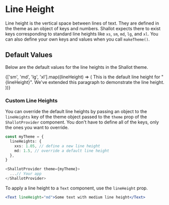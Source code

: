 
<Meta title="🎨 Theme / Line Height" />

# Line Height

Line height is the vertical space between lines of text. They are defined in the theme as an object of keys and numbers. Shallot expects there to exist keys corresponding to standard line heights like `xs`, `sm`, `md`, `lg`, and `xl`. You can also define your own keys and values when you call `makeTheme()`.

## Default Values

Below are the default values for the line heights in the Shallot theme.

<Canvas>
  <ShallotProvider>
    <Column maxUnitWidth={25}>
      {['sm', 'md', 'lg', 'xl'].map((lineHeight) => (
        <Text
          key={lineHeight}
          unitsAround={1}
          lineHeight={lineHeight}
          fontFamily="Body"
          fontSize="md"
        >
          This is the default line height for "{lineHeight}". We've extended
          this paragraph to demonstrate the line height.
        </Text>
      ))}
    </Column>
  </ShallotProvider>
</Canvas>

<br />

### Custom Line Heights

You can override the default line heights by passing an object to the `lineHeights` key of the theme object passed to the `theme` prop of the `ShallotProvider` component. You don't have to define all of the keys, only the ones you want to override.

```ts
const myTheme = {
  lineHeights: {
    xxs: 1.05, // define a new line height
    md: 1.5, // override a default line height
  },
}

<ShallotProvider theme={myTheme}>
  ...// Your app
</ShallotProvider>
```

To apply a line height to a `Text` component, use the `lineHeight` prop.

```jsx
<Text lineHeight="md">Some text with medium line height</Text>
```

